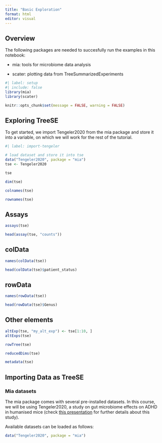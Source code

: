 ```yaml
---
title: "Basic Exploration"
format: html
editor: visual
---
```


## Overview

The following packages are needed to succesfully run the examples in this notebook:

-   mia: tools for microbiome data analysis

-   scater: plotting data from TreeSummarizedExperiments

```r
#| label: setup
#| include: false
library(mia)
library(scater)

knitr::opts_chunk$set(message = FALSE, warning = FALSE)
```

## Exploring TreeSE

To get started, we import Tengeler2020 from the mia package and store it into a variable, on which we will work for the rest of the tutorial.

```r
#| label: import-tengeler

# load dataset and store it into tse
data("Tengeler2020", package = "mia")
tse <- Tengeler2020
```

```r
tse
```

```r
dim(tse)
```

```r
colnames(tse)
```

```r
rownames(tse)
```

## Assays

```r
assays(tse)
```

```r
head(assay(tse, "counts"))
```

## colData

```r
names(colData(tse))
```

```r
head(colData(tse)$patient_status)
```

## rowData

```r
names(rowData(tse))
```

```r
head(rowData(tse)$Genus)
```

## Other elements

```r
altExp(tse, "my_alt_exp") <- tse[1:10, ]
altExps(tse)
```

```r
rowTree(tse)
```

```r
reducedDims(tse)
```

```r
metadata(tse)
```

## Importing Data as TreeSE

### Mia datasets

The mia package comes with several pre-installed datasets. In this course, we will be using Tengeler2020, a study on gut microbiome effects on ADHD in humanised mice (check [this presentation](https://microbiome.github.io/outreach/tengeler2020_presentation.html) for further details about this study).

Available datasets can be loaded as follows:

```r
data("Tengeler2020", package = "mia")
```
